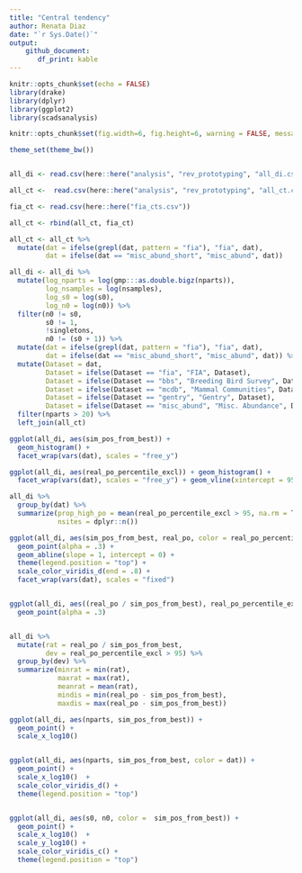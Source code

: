 ```yaml
---
title: "Central tendency"
author: Renata Diaz
date: "`r Sys.Date()`"
output: 
    github_document:
       df_print: kable
---
```


```r
knitr::opts_chunk$set(echo = FALSE)
library(drake)
library(dplyr)
library(ggplot2)
library(scadsanalysis)

knitr::opts_chunk$set(fig.width=6, fig.height=6, warning = FALSE, message = FALSE) 

theme_set(theme_bw())


all_di <- read.csv(here::here("analysis", "rev_prototyping", "all_di.csv"), stringsAsFactors = F)

all_ct <-  read.csv(here::here("analysis", "rev_prototyping", "all_ct.csv"), stringsAsFactors = F)

fia_ct <- read.csv(here::here("fia_cts.csv"))

all_ct <- rbind(all_ct, fia_ct)

all_ct <- all_ct %>%
  mutate(dat = ifelse(grepl(dat, pattern = "fia"), "fia", dat),
         dat = ifelse(dat == "misc_abund_short", "misc_abund", dat))

all_di <- all_di %>%
  mutate(log_nparts = log(gmp:::as.double.bigz(nparts)),
         log_nsamples = log(nsamples),
         log_s0 = log(s0),
         log_n0 = log(n0)) %>%
  filter(n0 != s0,
         s0 != 1,
         !singletons,
         n0 != (s0 + 1)) %>%
  mutate(dat = ifelse(grepl(dat, pattern = "fia"), "fia", dat),
         dat = ifelse(dat == "misc_abund_short", "misc_abund", dat)) %>%
  mutate(Dataset = dat,
         Dataset = ifelse(Dataset == "fia", "FIA", Dataset),
         Dataset = ifelse(Dataset == "bbs", "Breeding Bird Survey", Dataset),
         Dataset = ifelse(Dataset == "mcdb", "Mammal Communities", Dataset),
         Dataset = ifelse(Dataset == "gentry", "Gentry", Dataset),
         Dataset = ifelse(Dataset == "misc_abund", "Misc. Abundance", Dataset)) %>%
  filter(nparts > 20) %>%
  left_join(all_ct)
```


```r

ggplot(all_di, aes(sim_pos_from_best)) +
  geom_histogram() +
  facet_wrap(vars(dat), scales = "free_y") 

ggplot(all_di, aes(real_po_percentile_excl)) + geom_histogram() +
  facet_wrap(vars(dat), scales = "free_y") + geom_vline(xintercept = 95)

all_di %>%
  group_by(dat) %>%
  summarize(prop_high_po = mean(real_po_percentile_excl > 95, na.rm = T),
            nsites = dplyr::n())

ggplot(all_di, aes(sim_pos_from_best, real_po, color = real_po_percentile_excl > 95)) +
  geom_point(alpha = .3) +
  geom_abline(slope = 1, intercept = 0) +
  theme(legend.position = "top") +
  scale_color_viridis_d(end = .8) +
  facet_wrap(vars(dat), scales = "fixed")


ggplot(all_di, aes((real_po / sim_pos_from_best), real_po_percentile_excl, color =  real_po_percentile_excl > 95)) +
  geom_point(alpha = .3) 


all_di %>%
  mutate(rat = real_po / sim_pos_from_best,
         dev = real_po_percentile_excl > 95) %>%
  group_by(dev) %>%
  summarize(minrat = min(rat),
            maxrat = max(rat),
            meanrat = mean(rat),
            mindis = min(real_po - sim_pos_from_best),
            maxdis = max(real_po - sim_pos_from_best))

ggplot(all_di, aes(nparts, sim_pos_from_best)) +
  geom_point() +
  scale_x_log10()


ggplot(all_di, aes(nparts, sim_pos_from_best, color = dat)) +
  geom_point() +
  scale_x_log10()  +
  scale_color_viridis_d() +
  theme(legend.position = "top")


ggplot(all_di, aes(s0, n0, color =  sim_pos_from_best)) +
  geom_point() +
  scale_x_log10()  +
  scale_y_log10() +
  scale_color_viridis_c() +
  theme(legend.position = "top")
```


<!-- ```{r} -->

<!-- ggplot(all_di, aes(sim_r2_from_best_median)) + -->
<!--   geom_histogram() -->


<!-- ggplot(all_di, aes(sim_r2_from_best_median, real_r2)) + -->
<!--   geom_point() + -->
<!--   geom_line(aes(sim_r2_from_best_median, sim_r2_from_best_median)) + -->
<!--   ylim(0,1) -->


<!-- ggplot(all_di, aes(real_po_percentile_excl)) + geom_histogram() -->

<!-- ggplot(all_di, aes(nparts, sim_r2_from_best_median)) + -->
<!--   geom_point() + -->
<!--   scale_x_log10() -->

<!-- ``` -->
